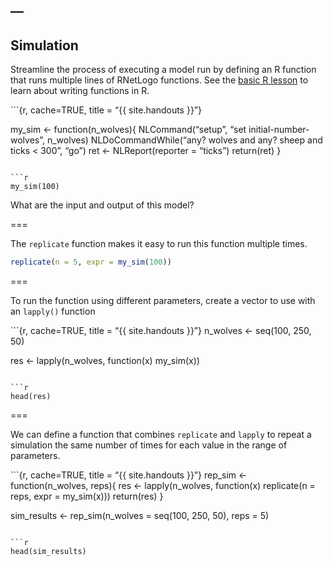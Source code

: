 ---
---

## Simulation

Streamline the process of executing a model run by defining an R function that runs multiple lines of RNetLogo functions. See the [basic R lesson](https://sesync-ci.github.io/basic-R-lesson/#/slides/functions) to learn about writing functions in R. 

```{r, cache=TRUE, title = "{{ site.handouts }}"}

my_sim <- function(n_wolves){
  NLCommand("setup", "set initial-number-wolves", n_wolves)
  NLDoCommandWhile("any? wolves and any? sheep and ticks < 300", "go")
  ret <- NLReport(reporter = "ticks")
  return(ret)
}

```

```r
my_sim(100)
```

What are the input and output of this model? 

===

The `replicate` function makes it easy to run this function multiple times.

```r
replicate(n = 5, expr = my_sim(100))
```


===

To run the function using different parameters, create a vector to use with an `lapply()` function

```{r, cache=TRUE, title = "{{ site.handouts }}"}
n_wolves <- seq(100, 250, 50)

res <- lapply(n_wolves, function(x) my_sim(x))
```

```r
head(res)
```

===

We can define a function that combines `replicate` and `lapply` to repeat a simulation the same number of times for each value in the range of parameters.

```{r, cache=TRUE, title = "{{ site.handouts }}"}
rep_sim <- function(n_wolves, reps){
  res <- lapply(n_wolves, function(x) replicate(n = reps, expr = my_sim(x)))
  return(res)
}

sim_results <- rep_sim(n_wolves = seq(100, 250, 50), reps = 5)
```

```r
head(sim_results)
```

  